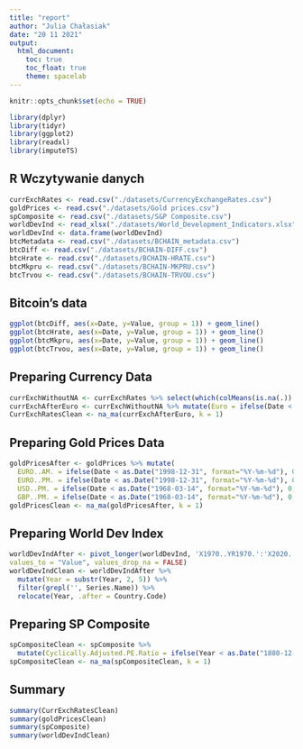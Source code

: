 ```yaml
---
title: "report"
author: "Julia Chałasiak"
date: "20 11 2021"
output:
  html_document:
    toc: true
    toc_float: true
    theme: spacelab
---
```


```r
knitr::opts_chunk$set(echo = TRUE)
```
```r
library(dplyr)
library(tidyr)
library(ggplot2)
library(readxl)
library(imputeTS)
```


## R Wczytywanie danych


```r
currExchRates <- read.csv("./datasets/CurrencyExchangeRates.csv")
goldPrices <- read.csv("./datasets/Gold prices.csv")
spComposite <- read.csv("./datasets/S&P Composite.csv")
worldDevInd <- read_xlsx("./datasets/World_Development_Indicators.xlsx")
worldDevInd <- data.frame(worldDevInd)
btcMetadata <- read.csv("./datasets/BCHAIN_metadata.csv")
btcDiff <- read.csv("./datasets/BCHAIN-DIFF.csv")
btcHrate <- read.csv("./datasets/BCHAIN-HRATE.csv")
btcMkpru <- read.csv("./datasets/BCHAIN-MKPRU.csv")
btcTrvou <- read.csv("./datasets/BCHAIN-TRVOU.csv")
```

## Bitcoin's data

```r
ggplot(btcDiff, aes(x=Date, y=Value, group = 1)) + geom_line()
ggplot(btcHrate, aes(x=Date, y=Value, group = 1)) + geom_line()
ggplot(btcMkpru, aes(x=Date, y=Value, group = 1)) + geom_line()
ggplot(btcTrvou, aes(x=Date, y=Value, group = 1)) + geom_line()
```

## Preparing Currency Data

```r
currExchWithoutNA <- currExchRates %>% select(which(colMeans(is.na(.)) < 0.2))
currExchAfterEuro <- currExchWithoutNA %>% mutate(Euro = ifelse(Date < as.Date("1998-10-30", format="%Y-%m-%d"), 0, Euro))
CurrExchRatesClean <- na_ma(currExchAfterEuro, k = 1)
```

## Preparing Gold Prices Data

```r
goldPricesAfter <- goldPrices %>% mutate(
  EURO..AM. = ifelse(Date < as.Date("1998-12-31", format="%Y-%m-%d"), 0, EURO..AM.),
  EURO..PM. = ifelse(Date < as.Date("1998-12-31", format="%Y-%m-%d"), 0, EURO..PM.),
  USD..PM. = ifelse(Date < as.Date("1968-03-14", format="%Y-%m-%d"), 0, USD..PM.),
  GBP..PM. = ifelse(Date < as.Date("1968-03-14", format="%Y-%m-%d"), 0, GBP..PM.))
goldPricesClean <- na_ma(goldPricesAfter, k = 1)
```

## Preparing World Dev Index

```r
worldDevIndAfter <- pivot_longer(worldDevInd, 'X1970..YR1970.':'X2020..YR2020.', names_to = "Year",
values_to = "Value", values_drop_na = FALSE)
worldDevIndClean <- worldDevIndAfter %>% 
  mutate(Year = substr(Year, 2, 5)) %>% 
  filter(grepl('', Series.Name)) %>%
  relocate(Year, .after = Country.Code)
```


## Preparing SP Composite
```r
spCompositeClean <- spComposite %>% 
  mutate(Cyclically.Adjusted.PE.Ratio = ifelse(Year < as.Date("1880-12-31", format="%Y-%m-%d"), 0, Cyclically.Adjusted.PE.Ratio)) %>% rename(Date = Year)
spCompositeClean <- na_ma(spCompositeClean, k = 1)

```

## Summary
```r
summary(CurrExchRatesClean)
summary(goldPricesClean)
summary(spComposite)
summary(worldDevIndClean)

```






